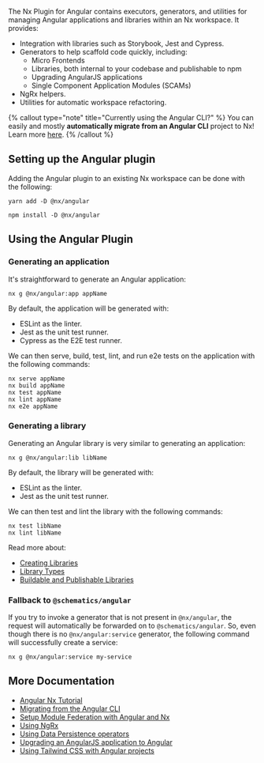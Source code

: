 The Nx Plugin for Angular contains executors, generators, and utilities for managing Angular applications and libraries
within an Nx workspace. It provides:

- Integration with libraries such as Storybook, Jest and Cypress.
- Generators to help scaffold code quickly, including:
  - Micro Frontends
  - Libraries, both internal to your codebase and publishable to npm
  - Upgrading AngularJS applications
  - Single Component Application Modules (SCAMs)
- NgRx helpers.
- Utilities for automatic workspace refactoring.

{% callout type="note" title="Currently using the Angular CLI?" %}
You can easily and mostly **automatically migrate from an Angular CLI** project to Nx! Learn
more [here](/recipes/adopting-nx/migration-angular).
{% /callout %}

## Setting up the Angular plugin

Adding the Angular plugin to an existing Nx workspace can be done with the following:

```shell
yarn add -D @nx/angular
```

```shell
npm install -D @nx/angular
```

## Using the Angular Plugin

### Generating an application

It's straightforward to generate an Angular application:

```shell
nx g @nx/angular:app appName
```

By default, the application will be generated with:

- ESLint as the linter.
- Jest as the unit test runner.
- Cypress as the E2E test runner.

We can then serve, build, test, lint, and run e2e tests on the application with the following commands:

```shell
nx serve appName
nx build appName
nx test appName
nx lint appName
nx e2e appName
```

### Generating a library

Generating an Angular library is very similar to generating an application:

```shell
nx g @nx/angular:lib libName
```

By default, the library will be generated with:

- ESLint as the linter.
- Jest as the unit test runner.

We can then test and lint the library with the following commands:

```shell
nx test libName
nx lint libName
```

Read more about:

- [Creating Libraries](/more-concepts/creating-libraries)
- [Library Types](/more-concepts/library-types)
- [Buildable and Publishable Libraries](/more-concepts/buildable-and-publishable-libraries)

### Fallback to `@schematics/angular`

If you try to invoke a generator that is not present in `@nx/angular`, the request will automatically be forwarded on
to `@schematics/angular`. So, even though there is no `@nx/angular:service` generator, the following command will
successfully create a service:

```shell
nx g @nx/angular:service my-service
```

## More Documentation

- [Angular Nx Tutorial](/angular-tutorial/1-code-generation)
- [Migrating from the Angular CLI](/recipes/adopting-nx/migration-angular)
- [Setup Module Federation with Angular and Nx](/recipes/module-federation/faster-builds)
- [Using NgRx](/recipes/other/misc-ngrx)
- [Using Data Persistence operators](/recipes/other/misc-data-persistence)
- [Upgrading an AngularJS application to Angular](/recipes/adopting-nx/migration-angularjs)
- [Using Tailwind CSS with Angular projects](/recipes/other/using-tailwind-css-with-angular-projects)
